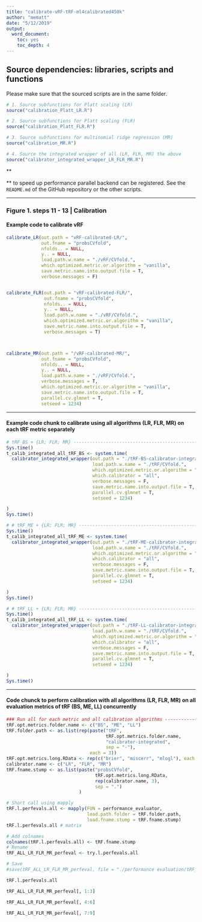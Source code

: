 ```yaml
---
title: "calibrate-vRF-tRF-ml4calibrated450k"
author: "mematt"
date: "5/12/2019"
output: 
  word_document: 
    toc: yes
    toc_depth: 4
---
```


## Source dependencies: libraries, scripts and functions

Please make sure that the sourced scripts are in the same folder.

```r
# 1. Source subfunctions for Platt scaling (LR)
source("calibration_Platt_LR.R")

# 2. Source subfunctions for Platt scaling (FLR)
source("calibration_Platt_FLR.R")

# 3. Source subfunctions for multinomial ridge regression (MR)
source("calibration_MR.R")

# 4. Source the integrated wrapper of all (LR, FLR, MR) the above
source("calibrator_integrated_wrapper_LR_FLR_MR.R")
```

**<NOTE>** to speed up performance parallel backend can be registered. See the `README.md` of the GitHub repository or the other scripts.

***

### Figure 1. steps 11 - 13  | Calibration 

#### Example code to calibrate vRF 

```r
calibrate_LR(out.path = "vRF-calibrated-LR/",
             out.fname = "probsCVfold",
             nfolds.. = NULL,
             y.. = NULL,
             load.path.w.name = "./vRF/CVfold.",
             which.optimized.metric.or.algorithm = "vanilla", 
             save.metric.name.into.output.file = T,
             verbose.messages = F)


calibrate_FLR(out.path = "vRF-calibrated-FLR/",
              out.fname = "probsCVfold",
              nfolds.. = NULL,
              y.. = NULL,
              load.path.w.name = "./vRF/CVfold.",
              which.optimized.metric.or.algorithm = "vanilla",
              save.metric.name.into.output.file = T,
              verbose.messages = T)



calibrate_MR(out.path = "/vRF-calibrated-MR/",
             out.fname = "probsCVfold",
             nfolds.. = NULL,
             y.. = NULL,
             load.path.w.name = "./vRF/CVfold.",
             verbose.messages = T,
             which.optimized.metric.or.algorithm = "vanilla", 
             save.metric.name.into.output.file = T,
             parallel.cv.glmnet = T,
             setseed = 1234)

```


***

#### Example code chunk to calibrate using all algorithms (LR, FLR, MR) on each tRF metric separately

```r
# tRF_BS + {LR; FLR; MR} ----------------------------------------------------------------------------------------------------
Sys.time()
t_calib_integrated_all_tRF_BS <- system.time(
  calibrator_integrated_wrapper(out.path = "./tRF-BS-calibrator-integrated/",
                                load.path.w.name = "./tRF/CVfold.",
                                which.optimized.metric.or.algorithm = "brier",
                                which.calibrator = "all",
                                verbose.messages = F,
                                save.metric.name.into.output.file = T,
                                parallel.cv.glmnet = T,
                                setseed = 1234)

)
Sys.time()

# # tRF_ME + {LR; FLR; MR} ----------------------------------------------------------------------------------------------------
Sys.time()
t_calib_integrated_all_tRF_ME <- system.time(
  calibrator_integrated_wrapper(out.path = "./tRF-ME-calibrator-integrated/",
                                load.path.w.name = "./tRF/CVfold.",
                                which.optimized.metric.or.algorithm = "miscerr",
                                which.calibrator = "all",
                                verbose.messages = F,
                                save.metric.name.into.output.file = T,
                                parallel.cv.glmnet = T,
                                setseed = 1234)

)
Sys.time()

# # tRF_LL + {LR; FLR; MR} ----------------------------------------------------------------------------------------------------
Sys.time()
t_calib_integrated_all_tRF_LL <- system.time(
  calibrator_integrated_wrapper(out.path = "./tRF-LL-calibrator-integrated/",
                                load.path.w.name = "./tRF/CVfold.",
                                which.optimized.metric.or.algorithm = "mlogl",
                                which.calibrator = "all",
                                verbose.messages = F,
                                save.metric.name.into.output.file = T,
                                parallel.cv.glmnet = T,
                                setseed = 1234)

)
Sys.time()
```

***

#### Code chunck to perform calibration with all algorithms (LR, FLR, MR) on all evaluation metrics of tRF (BS, ME, LL) concurrently

```r
### Run all for each metric and all calibration algorithms -------------------------------------------------------------------------------------------------------------------------------------------------------
tRF.opt.metrics.folder.name <- c("BS", "ME", "LL")
tRF.folder.path <- as.list(rep(paste("tRF",
                                     tRF.opt.metrics.folder.name, 
                                     "calibrator-integrated", 
                                     sep = "-"), 
                               each = 3))
tRF.opt.metrics.long.RData <- rep(c("brier", "miscerr", "mlogl"), each = 3)
calibrator.name <- c("LR", "FLR", "MR")
tRF.fname.stump <- as.list(paste("probsCVfold",
                                 tRF.opt.metrics.long.RData,
                                 rep(calibrator.name, 3),
                                 sep = ".")
                           )

# Short call using mapply
tRF.l.perfevals.all <- mapply(FUN = performance_evaluator, 
                              load.path.folder = tRF.folder.path, 
                              load.fname.stump = tRF.fname.stump)
tRF.l.perfevals.all # matrix

# Add colnames
colnames(tRF.l.perfevals.all) <- tRF.fname.stump
# Rename
tRF_ALL_LR_FLR_MR_perfeval <- try.l.perfevals.all

# Save
#save(tRF_ALL_LR_FLR_MR_perfeval, file = "./performance evaluation/tRF_ALL_LR_FLR_MR_perfeval.RData")
```

```r
tRF.l.perfevals.all
```

```r
tRF_ALL_LR_FLR_MR_perfeval[, 1:3]
```
```r
tRF_ALL_LR_FLR_MR_perfeval[, 4:6]
```

```r
tRF_ALL_LR_FLR_MR_perfeval[, 7:9]
```


